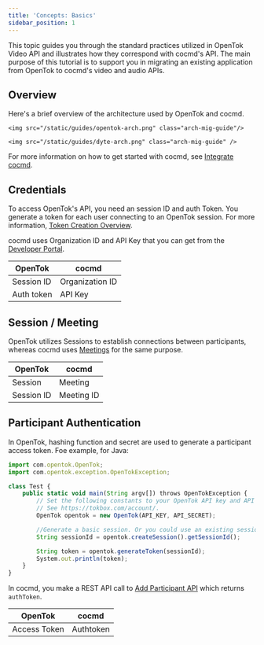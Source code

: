 ```yaml
---
title: 'Concepts: Basics'
sidebar_position: 1
---
```


This topic guides you through the standard practices utilized in OpenTok Video API and illustrates how they correspond with cocmd's API. The main purpose of this tutorial is to support you in migrating an existing application from OpenTok to cocmd's video and audio APIs.

## Overview

Here's a brief overview of the architecture used by OpenTok and cocmd.

<Tabs>
  <TabItem value="OpenTok" label="OpenTok Basic Flow">
    
    <img src="/static/guides/opentok-arch.png" class="arch-mig-guide"/>
    
  </TabItem>
   <TabItem value="cocmd" label="cocmd Basic Flow">
    
    <img src="/static/guides/dyte-arch.png" class="arch-mig-guide" />

  </TabItem>
</Tabs>

For more information on how to get started with cocmd, see [Integrate cocmd](/getting-started#integrate-dyte).

## Credentials

To access OpenTok's API, you need an session ID and auth Token. You generate a token for each user connecting to an OpenTok session. For more information, [Token Creation Overview](https://tokbox.com/developer/guides/create-token/).

cocmd uses Organization ID and API Key that you can get from the [Developer Portal](https://dev.cocmd.ai).

| **OpenTok** | **cocmd**        |
| ----------- | --------------- |
| Session ID  | Organization ID |
| Auth token  | API Key         |

## Session / Meeting

OpenTok utilizes Sessions to establish connections between participants, whereas cocmd uses [Meetings](/api#/operations/create_meeting) for the same purpose.

| **OpenTok** | **cocmd**   |
| ----------- | ---------- |
| Session     | Meeting    |
| Session ID  | Meeting ID |

## Participant Authentication

In OpenTok, hashing function and secret are used to generate a participant access token. Foe example, for Java:

```js
import com.opentok.OpenTok;
import com.opentok.exception.OpenTokException;

class Test {
    public static void main(String argv[]) throws OpenTokException {
        // Set the following constants to your OpenTok API key and API secret.
        // See https://tokbox.com/account/.
        OpenTok opentok = new OpenTok(API_KEY, API_SECRET);

        //Generate a basic session. Or you could use an existing session ID.
        String sessionId = opentok.createSession().getSessionId();

        String token = opentok.generateToken(sessionId);
        System.out.println(token);
    }
}
```

In cocmd, you make a REST API call to [Add Participant API](/api/#/operations/add_participant) which returns `authToken`.

| **OpenTok**  | **cocmd**  |
| ------------ | --------- |
| Access Token | Authtoken |
